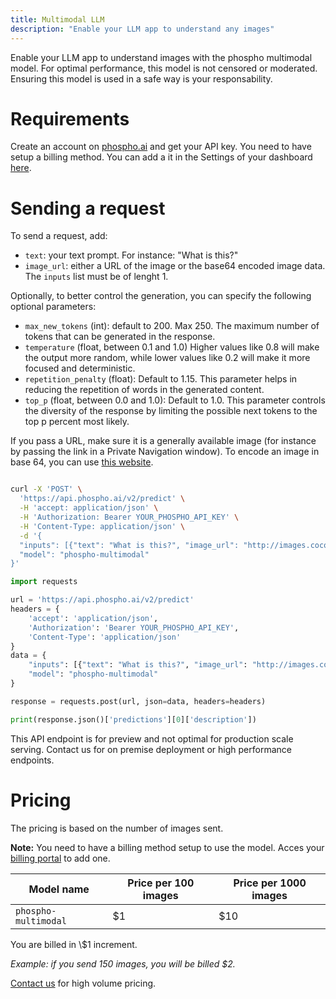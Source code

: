 ```yaml
---
title: Multimodal LLM
description: "Enable your LLM app to understand any images"
---
```


Enable your LLM app to understand images with the phospho multimodal model.
For optimal performance, this model is not censored or moderated. Ensuring this model is used in a safe way is your responsability.

# Requirements

Create an account on [phospho.ai](https://platform.phospho.ai) and get your API key.
You need to have setup a billing method. You can add a it in the Settings of your dashboard [here](https://platform.phospho.ai/org/settings/billing).

# Sending a request

To send a request, add:

- `text`: your text prompt. For instance: "What is this?"
- `image_url`: either a URL of the image or the base64 encoded image data.
  The `inputs` list must be of lenght 1.

Optionally, to better control the generation, you can specify the following optional parameters:

- `max_new_tokens` (int): default to 200. Max 250. The maximum number of tokens that can be generated in the response.
- `temperature` (float, between 0.1 and 1.0) Higher values like 0.8 will make the output more random, while lower values like 0.2 will make it more focused and deterministic.
- `repetition_penalty` (float): Default to 1.15. This parameter helps in reducing the repetition of words in the generated content.
- `top_p` (float, between 0.0 and 1.0): Default to 1.0. This parameter controls the diversity of the response by limiting the possible next tokens to the top p percent most likely.

If you pass a URL, make sure it is a generally available image (for instance by passing the link in a Private Navigation window).
To encode an image in base 64, you can use [this website](https://base64.guru/converter/encode/image).

<CodeGroup>

```bash HTTP API

curl -X 'POST' \
  'https://api.phospho.ai/v2/predict' \
  -H 'accept: application/json' \
  -H 'Authorization: Bearer YOUR_PHOSPHO_API_KEY' \
  -H 'Content-Type: application/json' \
  -d '{
  "inputs": [{"text": "What is this?", "image_url": "http://images.cocodataset.org/val2017/000000039769.jpg"}],
  "model": "phospho-multimodal"
}'
```

```python Python
import requests

url = 'https://api.phospho.ai/v2/predict'
headers = {
    'accept': 'application/json',
    'Authorization': 'Bearer YOUR_PHOSPHO_API_KEY',
    'Content-Type': 'application/json'
}
data = {
    "inputs": [{"text": "What is this?", "image_url": "http://images.cocodataset.org/val2017/000000039769.jpg"}],
    "model": "phospho-multimodal"
}

response = requests.post(url, json=data, headers=headers)

print(response.json()['predictions'][0]['description'])

```

<Note>
  This API endpoint is for preview and not optimal for production scale serving.
  Contact us for on premise deployment or high performance endpoints.
</Note>

</CodeGroup>

# Pricing

The pricing is based on the number of images sent.

**Note:** You need to have a billing method setup to use the model. Acces your [billing portal](https://platform.phospho.ai/org/settings/billing) to add one.

| Model name           | Price per 100 images | Price per 1000 images |
| -------------------- | -------------------- | --------------------- |
| `phospho-multimodal` | $1                   | $10                   |

<Info>
You are billed in \$1 increment.

_Example: if you send 150 images, you will be billed \$2._

</Info>

[Contact us](mailto:contact@phospho.app) for high volume pricing.
